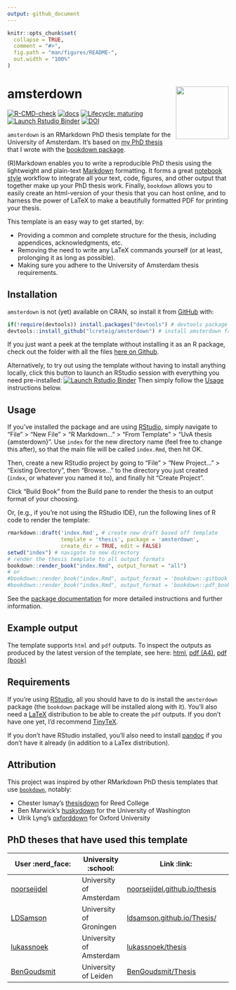 ```yaml
---
output: github_document
---
```


<!-- README.md is generated from README.Rmd. Please edit that file -->

```r
knitr::opts_chunk$set(
  collapse = TRUE,
  comment = "#>",
  fig.path = "man/figures/README-",
  out.width = "100%"
)
```
# amsterdown <img src="man/figures/logo.png" align="right" width="120" />

<!-- badges: start -->
[![R-CMD-check](https://github.com/lcreteig/amsterdown/workflows/R-CMD-check/badge.svg)](https://github.com/lcreteig/amsterdown/actions)
[![docs](https://github.com/lcreteig/amsterdown/workflows/docs/badge.svg)](https://github.com/lcreteig/amsterdown/actions)
[![Lifecycle: maturing](https://img.shields.io/badge/lifecycle-maturing-blue.svg)](https://www.tidyverse.org/lifecycle/#maturing)
[![Launch Rstudio Binder](http://mybinder.org/badge_logo.svg)](https://mybinder.org/v2/gh/lcreteig/amsterdown/master?urlpath=rstudio)
[![DOI](https://zenodo.org/badge/DOI/10.5281/zenodo.3733132.svg)](https://doi.org/10.5281/zenodo.3733132)
<!-- badges: end -->

`amsterdown` is an RMarkdown PhD thesis template for the University of Amsterdam. It's based on [my PhD thesis](https://github.com/lcreteig/thesis) that I wrote with the [bookdown package](https://bookdown.org/yihui/bookdown/). 

(R)Markdown enables you to write a reproducible PhD thesis using the lightweight and plain-text [Markdown](https://daringfireball.net/projects/markdown/) formatting. It forms a great [notebook style](https://en.wikipedia.org/wiki/Notebook_interface) workflow to integrate all your text, code, figures, and other output that together make up your PhD thesis work. Finally, `bookdown` allows you to easily create an html-version of your thesis that you can host online, and to harness the power of LaTeX to make a beautifully formatted PDF for printing your thesis. 

This template is an easy way to get started, by:

* Providing a common and complete structure for the thesis, including appendices, acknowledgments, etc. 
* Removing the need to write any LaTeX commands yourself (or at least, prolonging it as long as possible).
* Making sure you adhere to the University of Amsterdam thesis requirements.

## Installation

`amsterdown` is not (yet) available on CRAN, so install it from [GitHub](https://github.com/) with:

```r
if(!require(devtools)) install.packages("devtools") # devtools package allows installation of packages from github
devtools::install_github("lcreteig/amsterdown") # install amsterdown from github
```

If you just want a peek at the template without installing it as an R package, check out the folder with all the files [here on Github](https://github.com/lcreteig/amsterdown/tree/master/inst/rmarkdown/templates/thesis/skeleton).

Alternatively, to try out using the template without having to install anything locally, click this button to launch an RStudio session with everything you need pre-installed: [![Launch Rstudio Binder](http://mybinder.org/badge_logo.svg)](https://mybinder.org/v2/gh/lcreteig/amsterdown/master?urlpath=rstudio) Then simply follow the [Usage] instructions below.

## Usage

If you've installed the package and are using [RStudio](https://rstudio.com/), simply navigate to "File" > "New File" > "R Markdown..." > "From Template" > "UvA thesis {amsterdown}". Use `index` for the new directory name (feel free to change this after), so that the main file will be called `index.Rmd`, then hit OK. 

Then, create a new RStudio project by going to "File" > "New Project..." > "Existing Directory", then "Browse..." to the directory you just created (`index`, or whatever you named it to), and finally hit "Create Project". 

Click "Build Book" from the Build pane to render the thesis to an output format of your choosing.

Or, (e.g., if you're not using the RStudio IDE), run the following lines of R code to render the template:

``` r
rmarkdown::draft('index.Rmd', # create new draft based off template
                 template = 'thesis', package = 'amsterdown', 
                 create_dir = TRUE, edit = FALSE) 
setwd("index") # navigate to new directory
# render the thesis template to all output formats
bookdown::render_book("index.Rmd", output_format = "all") 
# or
#bookdown::render_book("index.Rmd", output_format = 'bookdown::gitbook') # to render to html
#bookdown::render_book("index.Rmd", output_format = 'bookdown::pdf_book') # to render to PDF
```

See the [package documentation](https://lcreteig.github.io/amsterdown/articles/amsterdown.html) for more detailed instructions and further information.

## Example output

The template supports `html` and `pdf` outputs. To inspect the outputs as produced by the latest version of the template, see here: [html](https://lcreteig.github.io/amsterdown/sample_output/index.html), [pdf (A4)](https://lcreteig.github.io/amsterdown/sample_output/thesis_A4.pdf), [pdf (book)](https://lcreteig.github.io/amsterdown/sample_output/thesis_B5.pdf)

## Requirements

If you're using [RStudio](https://rstudio.com/), all you should have to do is install the `amsterdown` package (the `bookdown` package will be installed along with it). You'll also need a [LaTeX](https://www.latex-project.org/) distribution to be able to create the `pdf` outputs. If you don't have one yet, I'd recommend [TinyTeX](https://yihui.name/tinytex/).

If you don't have RStudio installed, you'll also need to install [pandoc](https://pandoc.org/) if you don't have it already (in addition to a LaTex distribution).

## Attribution

This project was inspired by other RMarkdown PhD thesis templates that use [`bookdown`](https://bookdown.org/yihui/bookdown/), notably: 

* Chester Ismay's [thesisdown](https://github.com/ismayc/thesisdown) for Reed College 
* Ben Marwick's [huskydown](https://github.com/benmarwick/huskydown) for the University of Washington
* Ulrik Lyng's [oxforddown](https://github.com/ulyngs/oxforddown) for Oxford University

## PhD theses that have used this template

| **User** :nerd_face:                              | **University** :school:   | **Link** :link:                                                          |         
|---------------------------------------------------|---------------------------|--------------------------------------------------------------------------|
| [noorseijdel](https://github.com/noorseijdel)     | University of Amsterdam   | [noorseijdel.github.io/thesis](https://noorseijdel.github.io/thesis)     |
| [LDSamson](https://github.com/LDSamson)           | University of Groningen   | [ldsamson.github.io/Thesis/](https://ldsamson.github.io/Thesis/)         |
| [lukassnoek](https://github.com/lukassnoek)       | University of Amsterdam   | [lukassnoek/thesis](https://github.com/lukassnoek/thesis)                |
| [BenGoudsmit](https://github.com/BenGoudsmit)     | University of Leiden      | [BenGoudsmit/Thesis](https://github.com/BenGoudsmit/Thesis)              |
